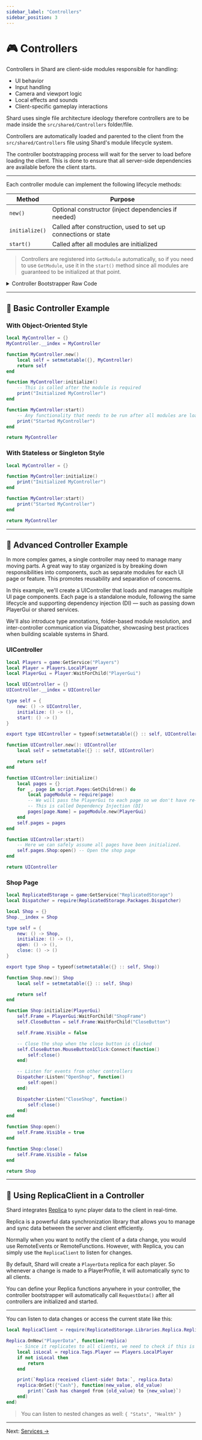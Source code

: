 ```yaml
---
sidebar_label: "Controllers"
sidebar_position: 3
---
```


# 🎮 Controllers

Controllers in Shard are client-side modules responsible for handling:

- UI behavior
- Input handling
- Camera and viewport logic
- Local effects and sounds
- Client-specific gameplay interactions


Shard uses single file architecture ideology therefore controllers are to be made inside the `src/shared/Controllers` folder/file.

Controllers are automatically loaded and parented to the client from the `src/shared/Controllers` file using Shard's module lifecycle system.

The controller bootstrapping process will wait for the server to load before loading the client. This is done to ensure that all server-side dependencies are available before the client starts.

---

Each controller module can implement the following lifecycle methods:

| Method       | Purpose                                               |
|--------------|--------------------------------------------------------|
| `new()`      | Optional constructor (inject dependencies if needed)   |
| `initialize()` | Called after construction, used to set up connections or state |
| `start()`    | Called after all modules are initialized               |

> Controllers are registered into `GetModule` automatically, so if you need to use `GetModule`, use it in the `start()` method since all modules are guaranteed to be initialized at that point.

<details>

<summary>Controller Bootstrapper Raw Code</summary>

```lua
while workspace:GetAttribute("ServerLoaded") ~= true do
    print("Waiting for server to load...")
    task.wait()
end

local ReplicatedStorage = game:GetService("ReplicatedStorage")
local RunService = game:GetService("RunService")

local Packages = ReplicatedStorage:WaitForChild("Packages")

local Framework = require(ReplicatedStorage.Configs.Framework)
local ReplicaClient = require(ReplicatedStorage.Libraries.Replica.ReplicaClient)
local GetModule = require(ReplicatedStorage.Packages.GetModule)
local Promise = require(Packages:WaitForChild("Promise"))
local start = tick()

GetModule.Debug = Framework.GET_MODULE_DEBUG

local totalModules = #script:GetChildren()
local loaded = 0
local initialized = {}

local function loadModule(module)
    if Framework.DEV_MODE and RunService:IsStudio() then
        task.spawn(function()
            local success, err = pcall(function()
                local required = require(module)

                if required.new then
                    required = required.new({}) -- You can pass any arguments you want to the constructor here as DI
                end

                if required.initialize then
                    required:initialize()
                end

                initialized[module.Name] = required
                GetModule:Add(required, module.Name)
            end)

            if not success then
                warn(`🚫 {err}`)
            end

            loaded += 1
        end)
    else
        local required = require(module)

        if required.new then
            required = required:new({}) -- You can pass any arguments you want to the constructor here as DI
        end

        if required.initialize then
            required:initialize()
        end

        initialized[module.Name] = required
        GetModule:Add(required, module.Name)
    end
end

Promise.new(function(resolve, reject)
    for _, module in script:GetChildren() do
        loadModule(module)
    end

    if Framework.DEV_MODE and RunService:IsStudio() then
        while loaded < totalModules do
            task.wait()
        end
    end

    for name, module in initialized do
        if module.start then
            module:start()
        end
        print(`🚀 Loaded {name}`)
    end

    resolve()
end)
    :andThen(function()
        print(`✅ Client Loaded Successfully in {tick() - start}s`)
        ReplicaClient.RequestData()
    end)
    :catch(function(err)
        warn(err)
    end)
```

</details>


---

## 🧪 Basic Controller Example

### With Object-Oriented Style

```lua
local MyController = {}
MyController.__index = MyController

function MyController.new()
    local self = setmetatable({}, MyController)
    return self
end

function MyController:initialize()
    -- This is called after the module is required
    print("Initialized MyController")
end

function MyController:start()
    -- Any functionality that needs to be run after all modules are loaded
    print("Started MyController")
end

return MyController
```

### With Stateless or Singleton Style
```lua
local MyController = {}

function MyController:initialize()
    print("Initialized MyController")
end

function MyController:start()
    print("Started MyController")
end

return MyController
```

---

## 🔬 Advanced Controller Example
In more complex games, a single controller may need to manage many moving parts. A great way to stay organized is by breaking down responsibilities into components, such as separate modules for each UI page or feature. This promotes reusability and separation of concerns.

In this example, we'll create a UIController that loads and manages multiple UI page components. Each page is a standalone module, following the same lifecycle and supporting dependency injection (DI) — such as passing down PlayerGui or shared services.

We'll also introduce type annotations, folder-based module resolution, and inter-controller communication via Dispatcher, showcasing best practices when building scalable systems in Shard.

### UIController
```lua
local Players = game:GetService("Players")
local Player = Players.LocalPlayer
local PlayerGui = Player:WaitForChild("PlayerGui")

local UIController = {}
UIController.__index = UIController

type self = {
    new: () -> UIController,
    initialize: () -> (),
    start: () -> ()
}

export type UIController = typeof(setmetatable({} :: self, UIController))

function UIController.new(): UIController
    local self = setmetatable({} :: self, UIController)

    return self
end

function UIController:initialize()
    local pages = {}
    for _, page in script.Pages:GetChildren() do
        local pageModule = require(page)
        -- We will pass the PlayerGui to each page so we don't have re-define it in each page. 
        -- This is called Dependency Injection (DI)
        pages[page.Name] = pageModule.new(PlayerGui) 
    end
    self.pages = pages
end

function UIController:start()
    -- Here we can safely assume all pages have been initialized.
    self.pages.Shop:open() -- Open the shop page
end

return UIController
```
### Shop Page
```lua
local ReplicatedStorage = game:GetService("ReplicatedStorage")
local Dispatcher = require(ReplicatedStorage.Packages.Dispatcher)

local Shop = {}
Shop.__index = Shop

type self = {
    new: () -> Shop,
    initialize: () -> (),
    open: () -> (),
    close: () -> ()
}

export type Shop = typeof(setmetatable({} :: self, Shop))

function Shop.new(): Shop
    local self = setmetatable({} :: self, Shop)

    return self
end

function Shop:initialize(PlayerGui)
    self.Frame = PlayerGui:WaitForChild("ShopFrame")
    self.CloseButton = self.Frame:WaitForChild("CloseButton")

    self.Frame.Visible = false

    -- Close the shop when the close button is clicked
    self.CloseButton.MouseButton1Click:Connect(function()
        self:close()
    end)

    -- Listen for events from other controllers
    Dispatcher:Listen("OpenShop", function()
        self:open()
    end)

    Dispatcher:Listen("CloseShop", function()
        self:close()
    end)
end

function Shop:open()
    self.Frame.Visible = true
end

function Shop:close()
    self.Frame.Visible = false
end

return Shop
```

---

## 📡 Using ReplicaClient in a Controller

Shard integrates [Replica](https://madstudioroblox.github.io/Replica/) to sync player data to the client in real-time.

Replica is a powerful data synchronization library that allows you to manage and sync data between the server and client efficiently.

Normally when you want to notify the client of a data change, you would use RemoteEvents or RemoteFunctions. However, with Replica, you can simply use the `ReplicaClient` to listen for changes.

By default, Shard will create a `PlayerData` replica for each player. So whenever a change is made to a PlayerProfile, it will automatically sync to all clients.

You can define your Replica functions anywhere in your controller, the controller bootstrapper will automatically call `RequestData()` after all controllers are initialized and started.

---


You can listen to data changes or access the current state like this:

```lua
local ReplicaClient = require(ReplicatedStorage.Libraries.Replica.ReplicaClient)

Replica.OnNew("PlayerData", function(replica)
    -- Since it replicates to all clients, we need to check if this is the local player
    local isLocal = replica.Tags.Player == Players.LocalPlayer
    if not isLocal then
        return
    end

    print(`Replica received client-side! Data:`, replica.Data)
    replica:OnSet({"Cash"}, function(new_value, old_value)
        print(`Cash has changed from {old_value} to {new_value}`)
    end)
end)
```

> You can listen to nested changes as well: `{ "Stats", "Health" }`

---

Next: [Services →](services.mdx)


